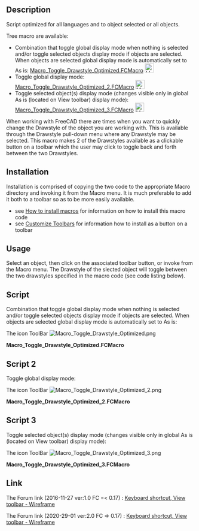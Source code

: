 <languages/>
<translate>
<!--T:1-->
{{Macro
|Name=Macro Toggle Drawstyle Optimized
|Description=Script optimized for all languages and to object selected or all objects.<br/>When working with FreeCAD there are times when you want to quickly change the Drawstyle of the object you are working with. This is available through the Drawstyle pull-down menu where any Drawstyle may be selected. This macro makes 2 of the Drawstyles available as a clickable button on a toolbar which the user may click to toggle back and forth between the two Drawstyles.<br/>See also:<br/>Toggle global display mode: [https://wiki.freecad.org/Macro_Toggle_Drawstyle_Optimized#Script_2 Macro_Toggle_Drawstyle_Optimized_2.FCMacro]<br/>Toggle selected object(s) display mode (changes visible only in global As is (located on View toolbar) display mode): [https://wiki.freecad.org/Macro_Toggle_Drawstyle_Optimized#Script_3 Macro_Toggle_Drawstyle_Optimized_3.FCMacro]
|Author=Piffpoof , triplus	
|Version=2.0
|Date=2020-29-01
|FCVersion=0.17 and above
|Download=[https://wiki.freecad.org/images/8/8c/Macro_Toggle_Drawstyle_Optimized.png ToolBar Icon]
|SeeAlso=[[Macro_Toggle_Drawstyle|Macro Toggle Drawstyle]] [[Image:Macro_Toggle_Drawstyle.png|24px]]
}}

==Description== <!--T:2-->

<!--T:7-->
Script optimized for all languages and to object selected or all objects.

<!--T:8-->
Tree macro are available:

<!--T:9-->
* Combination that toggle global display mode when nothing is selected and/or toggle selected objects display mode if objects are selected. When objects are selected global display mode is automatically set to As is: [[#Script|Macro_Toggle_Drawstyle_Optimized.FCMacro]] [[File:Macro Toggle Drawstyle Optimized.png|24px]]
* Toggle global display mode: [[#Script 2|Macro_Toggle_Drawstyle_Optimized_2.FCMacro]] [[File:Macro Toggle Drawstyle Optimized 2.png|24px]]
* Toggle selected object(s) display mode (changes visible only in global As is (located on View toolbar) display mode): [[#Script 3|Macro_Toggle_Drawstyle_Optimized_3.FCMacro]] [[File:Macro Toggle Drawstyle Optimized 3.png|24px]]

<!--T:10-->
When working with FreeCAD there are times when you want to quickly change the Drawstyle of the object you are working with. This is available through the Drawstyle pull-down menu where any Drawstyle may be selected. This macro makes 2 of the Drawstyles available as a clickable button on a toolbar which the user may click to toggle back and forth between the two Drawstyles.

==Installation== <!--T:3-->

<!--T:11-->
Installation is comprised of copying the two code to the appropriate Macro directory and invoking it from the Macro menu. It is much preferable to add it both to a toolbar so as to be more easily available.
* see [[How to install macros|How to install macros]] for information on how to install this macro code
* see [[Customize Toolbars|Customize Toolbars]] for information how to install as a button on a toolbar

<!--T:4-->
==Usage==
Select an object, then click on the associated toolbar button, or invoke from the Macro menu. The Drawstyle of the slected object will toggle between the two drawstyles specified in the macro code (see code listing below).

==Script== <!--T:6--> 

<!--T:12-->
Combination that toggle global display mode when nothing is selected and/or toggle selected objects display mode if objects are selected. When objects are selected global display mode is automatically set to As is:

</translate>

The icon ToolBar [[File:Macro Toggle Drawstyle Optimized.png]]

'''Macro_Toggle_Drawstyle_Optimized.FCMacro'''

{{MacroCode|code=
# triplus @ 2016, 2020
# Toggle object/global display mode
# ==============================

# 0 = "As is"
# 1 = "Flat lines"
# 2 = "Shaded
# 3 = "Wireframe"
# 4 = "Points"
# 5 = "Hidden line"
# 6 = "No shading"

globalA = 0
globalB = 3

a = "Flat Lines"
b = "Shaded"
c = "Wireframe"
d = "Points"

objectA = a
objectB = c

# ==============================

from PySide import QtGui
import FreeCADGui as Gui

mw = Gui.getMainWindow()
sel = Gui.Selection.getSelectionEx()


act = {
    0: mw.findChild(QtGui.QAction, "Std_DrawStyleAsIs"),
    1: mw.findChild(QtGui.QAction, "Std_DrawStyleFlatLines"),
    2: mw.findChild(QtGui.QAction, "Std_DrawStyleShaded"),
    3: mw.findChild(QtGui.QAction, "Std_DrawStyleWireframe"),
    4: mw.findChild(QtGui.QAction, "Std_DrawStylePoints"),
    5: mw.findChild(QtGui.QAction, "Std_DrawStyleHiddenLine"),
    6: mw.findChild(QtGui.QAction, "Std_DrawStyleNoShading"),
}


default = act[0]
actionA = act[globalA]
actionB = act[globalB]


if sel:
    obj = []
    default.trigger()
    for s in sel:
        if s.Object.TypeId == "App::Link":
            if s.Object.LinkedObject not in obj:
                obj.append(s.Object.LinkedObject)
        elif s.Object not in obj:
            obj.append(s.Object)
        else:
            pass

    for o in obj:
        if o.ViewObject.DisplayMode == objectA:
            o.ViewObject.DisplayMode = objectB
        else:
            o.ViewObject.DisplayMode = objectA
else:
    if actionA.isChecked():
        actionB.trigger()
    else:
        actionA.trigger()

}}
<translate>

==Script 2== <!--T:13-->

<!--T:14-->
Toggle global display mode:
</translate>

The icon ToolBar [[File:Macro Toggle Drawstyle Optimized 2.png]]

'''Macro_Toggle_Drawstyle_Optimized_2.FCMacro'''

{{MacroCode|code=
# triplus @ 2016, 2020
# Toggle global display mode
# ==============================

# 0 = "As is"
# 1 = "Flat lines"
# 2 = "Shaded
# 3 = "Wireframe"
# 4 = "Points"
# 5 = "Hidden line"
# 6 = "No shading"

styleA = 0
styleB = 3

# ==============================

from PySide import QtGui
import FreeCADGui as Gui

mw = Gui.getMainWindow()


act = {
    0: mw.findChild(QtGui.QAction, "Std_DrawStyleAsIs"),
    1: mw.findChild(QtGui.QAction, "Std_DrawStyleFlatLines"),
    2: mw.findChild(QtGui.QAction, "Std_DrawStyleShaded"),
    3: mw.findChild(QtGui.QAction, "Std_DrawStyleWireframe"),
    4: mw.findChild(QtGui.QAction, "Std_DrawStylePoints"),
    5: mw.findChild(QtGui.QAction, "Std_DrawStyleHiddenLine"),
    6: mw.findChild(QtGui.QAction, "Std_DrawStyleNoShading"),
}


actionA = act[styleA]
actionB = act[styleB]


if actionA.isChecked():
    actionB.trigger()
else:
    actionA.trigger()
}}
<translate>

==Script 3== <!--T:15-->

<!--T:16-->
Toggle selected object(s) display mode (changes visible only in global As is (located on View toolbar) display mode):

</translate>
The icon ToolBar [[File:Macro Toggle Drawstyle Optimized 3.png]]

'''Macro_Toggle_Drawstyle_Optimized_3.FCMacro'''

{{MacroCode|code=
# triplus @ 2016, 2020
# Toggle selected object(s) display mode
# ==============================

a = "Flat Lines"
b = "Shaded"
c = "Wireframe"
d = "Points"

styleA = a
styleB = c

# ==============================

from PySide import QtGui
import FreeCADGui as Gui

obj = []
mw = Gui.getMainWindow()
sel = Gui.Selection.getSelectionEx()
mw.findChild(QtGui.QAction, "Std_DrawStyleAsIs").trigger()


for s in sel:
    if s.Object.TypeId == "App::Link":
        if s.Object.LinkedObject not in obj:
            obj.append(s.Object.LinkedObject)
    elif s.Object not in obj:
        obj.append(s.Object)
    else:
        pass


for o in obj:
    if o.ViewObject.DisplayMode == styleA:
        o.ViewObject.DisplayMode = styleB
    else:
        o.ViewObject.DisplayMode = styleA
}}

{{clear}}
<translate>

==Link== <!--T:17-->

<!--T:18-->
The Forum link (2016-11-27 ver:1.0 FC =< 0.17) : [https://forum.freecad.org/viewtopic.php?f=3&t=14336&start=40#p146239 Keyboard shortcut, View toolbar - Wireframe]

<!--T:19-->
The Forum link (2020-29-01 ver:2.0 FC => 0.17) : [https://forum.freecad.org/viewtopic.php?f=3&t=14336&start=50#p364692 Keyboard shortcut, View toolbar - Wireframe]



</translate>